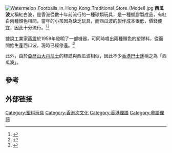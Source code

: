 {{inappropriate tone|time=2013-05-02T00:57:15+00:00}}
{{about|香港的一種球類玩具|暱稱為西瓜波的雙層巴士|亞歷山大丹尼士Enviro 500 MMC}}
[[File:Watermelon_Footballs_in_Hong_Kong_Traditional_Store_(Model).jpg|thumb]]
'''西瓜波'''又稱紅白波，是香港從數十年前流行的一種球類玩具，是一種塑膠製成品，有紅白兩種顏色相間。當年的小孩因為缺乏玩具，而西瓜波的製作成本很低，價錢便宜，因此十分流行。<ref>{{Cite web |url=http://orientaldaily.on.cc/cnt/news/20111128/00176_079.html |title=中環出更：踢西瓜波 名人回到「那些年」 |access-date=2013-06-01 |archive-date=2016-03-05 |archive-url=https://web.archive.org/web/20160305012653/http://orientaldaily.on.cc/cnt/news/20111128/00176_079.html |dead-url=no }}</ref><ref>{{Cite web |url=http://www.cuhk.edu.hk/rih/forum2008/file/A11.pdf |title=重寫香港的殖民都市空間歷史：「西瓜波」與日常生活中公共空間的構建 |access-date=2013-06-01 |archive-date=2018-01-01 |archive-url=https://web.archive.org/web/20180101194329/http://www.cuhk.edu.hk/rih/forum2008/file/A11.pdf |dead-url=no }}</ref>

據說工業家[[蔣震|蔣震]]於1959年發明了一部機器，可同時噴出兩種顏色的塑膠料，從而開始生產西瓜波，現時已經停產。<ref>{{cite news|title=搜查線：創科產品？港產西瓜波升值200倍|url=http://hk.on.cc/hk/bkn/cnt/news/20170713/bkn-20170713060018784-0713_00822_001.html|accessdate=2018-01-01|publisher=[[東網|東網]]|date=2017-07-13|archive-date=2018-01-01|archive-url=https://web.archive.org/web/20180101194426/http://hk.on.cc/hk/bkn/cnt/news/20170713/bkn-20170713060018784-0713_00822_001.html|dead-url=no}}</ref>

此外，由於[[亞歷山大丹尼士|亞歷山大丹尼士]]的標誌與西瓜波相似，因此不少[[香港巴士迷文化|香港巴士迷]]稱之為「西瓜波」。

==參考==
<references/>

== 外部链接 ==

[[Category:塑料玩具|Category:塑料玩具]]
[[Category:香港次文化|Category:香港次文化]]
[[Category:香港俚語|Category:香港俚語]]
[[Category:粵語俚語|Category:粵語俚語]]